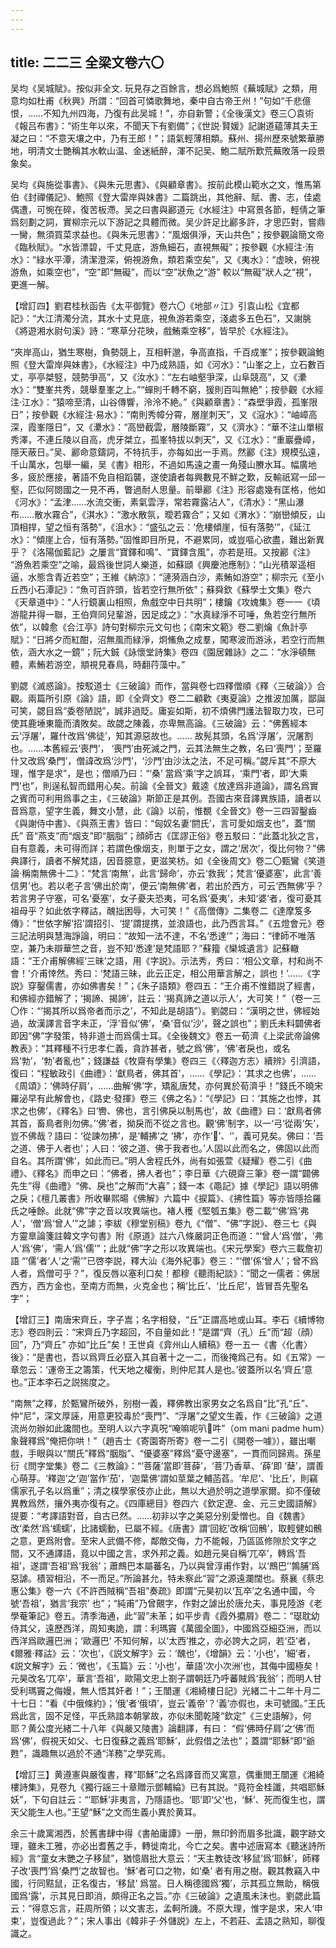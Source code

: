 ```yaml
---
---
---
```

title: 二二三 全梁文卷六〇
---




吴均《吴城賦》。按似非全文. 玩見存之百餘言，想必爲鮑照《蕪城賦》之類，用意均如杜甫《秋興》所謂：“回首可憐歌舞地，秦中自古帝王州！”句如“千悲億恨，……不知九州四海，乃復有此吴城！”，亦自新警；《全後漢文》卷三〇袁術《報吕布書》：“術生年以來，不聞天下有劉備”；《世説·賢媛》記謝道藴薄其夫王凝之曰：“不意天壤之中，乃有王郎！”；語氣輕薄相類。蘇州、揚州歷來號繁華勝地，明清文士艷稱其水軟山温、金迷紙醉，渾不記吴、鮑二賦所歎荒蕪敗落一段景象矣。

吴均《與施從事書》、《與朱元思書》、《與顧章書》。按前此模山範水之文，惟馬第伯《封禪儀記》、鮑照《登大雷岸與妹書》二篇跳出，其他辭、賦、書、志，佳處偶遭，可惋在碎，復苦板滯。吴之曰書與酈道元《水經注》中寫景各節，輕倩之筆爲刻劃之詞，實柳宗元以下游記之具體而微。吴少許足比酈多許，才思匹對，嘗鼎一臠，無須買菜求益也。《與朱元思書》：“風烟俱淨，天山共色”；按參觀論簡文帝《臨秋賦》。“水皆漂碧，千丈見底，游魚細石，直視無礙”；按參觀《水經注·洧水》：“緑水平潭，清潔澄深，俯視游魚，類若乘空矣”，又《夷水》：“虚映，俯視游魚，如乘空也”，“空”即“無礙”，而以“空”狀魚之“游” 較以“無礙”狀人之“視”，更進一解。

【增訂四】劉君桂秋函告《太平御覽》卷六〇《地部〃江》引袁山松《宜都記》：“大江清濁分流，其水十丈見底，視魚游若乘空，淺處多五色石”，又謝朓《將遊湘水尉句溪》詩：“寒草分花映，戲鮪乘空移”，皆早於《水經注》。

“夾岸高山，猶生寒樹，負勢競上，互相軒邈，争高直指，千百成峯”；按參觀論鮑照《登大雷岸與妹書》，《水經注》中乃成熟語，如《河水》：“山峯之上，立石數百丈，亭亭桀竪，競勢爭高”，又《汝水》：“左右岫壑爭深，山阜競高”，又《㶟水》：“雙峯共秀，競舉羣峯之上。”“蟬則千轉不窮，猨則百叫無絶”；按參觀《水經注·江水》：“猿啼至清，山谷傳響，泠泠不絶。”《與顧章書》：“森壁爭霞，孤峯限日”；按參觀《水經注·易水》：“南則秀幛分霄，層崖刺天”，又《滱水》：“岫嶂高深，霞峯隱日”，又《㶟水》：“高巒截雲，層陵斷霧”，又《濟水》：“華不注山單椒秀澤，不連丘陵以自高，虎牙桀立，孤峯特拔以刺天”，又《江水》：“重巖疊嶂，隱天蔽日。”吴、酈命意鑄詞，不特抗手，亦每如出一手焉。然酈《注》規模弘遠，千山萬水，包舉一編，吴《書》相形，不過如馬遠之畫一角殘山賸水耳。幅廣地多，疲於應接，著語不免自相蹈襲，遂使讀者每興數見不鮮之歎，反輸祇寫一邱一壑，匹似阿閦國之一見不再，瞥過耐人思量。前舉酈《注》形容處幾有匡格，他如《河水》：“孟津……水流交衝，素氣雲浮，常若霧露沾人”，《清水》：“黑山瀑布……散水霧合”，《淇水》：“激水散氛，曖若霧合”；又如《渭水》：“崩巒傾反，山頂相捍，望之恒有落勢”，《沮水》：“盛弘之云：‘危樓傾崖，恒有落勢’”，《延江水》：“傾崖上合，恒有落勢。”固惟即目所見，不避累同，或豈嘔心欲盡，難出新異乎？《洛陽伽藍記》之屢言“寶鐸和鳴”、“寶鐸含風”，亦若是班。又按酈《注》 “游魚若乘空”之喻，最爲後世詞人樂道，如蘇頲《興慶池應制》：“山光積翠遥相逼，水態含青近若空”；王維《納涼》：“漣漪涵白沙，素鮪如游空”；柳宗元《至小丘西小石潭記》：“魚可百許頭，皆若空行無所依”；蘇舜欽《蘇學士文集》卷六《天章道中》：“人行鏡裏山相照，魚戲空中日共明”；樓鑰《攻媿集》卷一一《頃游龍井得一聯，王伯齊同兒輩游，因足成之》：“水真緑淨不可唾，魚若空行無所依”，以韓愈《合江亭》詩句對柳宗元文句也；《南宋文範》卷二劉爚《魚計亭賦》：“日將夕而紅酣，沼無風而緑淨，炯鯈魚之成羣，闖寒波而游泳，若空行而無依，涵大水之一鏡”；阮大鋮《詠懷堂詩集》卷四《園居雜詠》之二：“水淨頓無體，素鮪若游空，頫視見春鳥，時翻荇藻中。”

劉勰《滅惑論》。按駁道士《三破論》而作，當與卷七四釋僧順《釋〈三破論〉》合觀。兩篇所引原《論》語，即《全齊文》卷二二顧歡《夷夏論》之推波加厲，鄙誕可笑，勰目爲“委卷陋説”，誠非過貶。庸妄如斯，初不煩佛門護法智取力攻，已可使其鹿埵東籠而潰敗矣。故勰之陳義，亦卑無高論。《三破論》云：“佛舊經本云‘浮屠’，羅什改爲‘佛徒’，知其源惡故也。…… 故髡其頭，名爲‘浮屠’，況屠割也。……本舊經云‘喪門’， ‘喪門’由死滅之門，云其法無生之教，名曰‘喪門’；至羅什又改爲‘桑門’，僧諱改爲‘沙門’，‘沙門’由沙汰之法，不足可稱。”勰斥其“不原大理，惟字是求”，是也；僧順乃曰：“‘桑’ 當爲‘乘’字之誤耳，‘乘門’者，即‘大乘門’也”，則逞私智而錯用心矣。前論《全晉文》戴逵《放達爲非道論》，謂名爲實之賓而可利用爲事之主，《三破論》斯節正是其例。吾國古來音譯異族語，讀者以音爲意，望字生義，舞文小慧，此《論》以前，惟覩《全晉文》卷一三四習鑿齒《與謝侍中書》、《與燕王書》皆曰：“匈奴名妻‘閼氏’，言可愛如烟支也”，蓋“關氏” 音“燕支”而“烟支”即“胭脂”；顔師古《匡謬正俗》卷五駁曰：“此蓋北狄之言，自有意義，未可得而詳；若謂色像烟支，則單于之女，謂之‘居次’，復比何物？”佛典譯行，讀者不解梵語，因音臆意，更滋笑枋。如《全後周文》卷二〇甄鸞《笑道論·稱南無佛十二》：“梵言‘南無’，此言‘歸命’，亦云‘救我’；梵言‘優婆塞’，此言‘善信男’也。若以老子言‘佛出於南’，便云‘南無佛’者，若出於西方，可云‘西無佛’乎？若言男子守塞，可名‘憂塞’，女子憂夫恐夷，可名爲‘憂夷’，未知‘婆’者，復可憂其祖母乎？如此依字釋詁，醜拙困辱，大可笑！”《高僧傳》二集卷二《達摩笈多傳》：“世依字解‘招’謂招引、‘提’謂提携，並浪語也，此乃西言耳。”《五燈會元》卷三記法明與慧海諍論，明曰：“故知一法不達，不名‘悉達’”；海曰：“律師不唯落空，兼乃未辯華竺之音，豈不知‘悉達’是梵語耶？”蘇籀《欒城遺言》記蘇轍語：“王介甫解佛經‘三昧’之語，用《字説》。示法秀，秀曰：‘相公文章，村和尚不會！’介甫悻然。秀曰：‘梵語三昧，此云正定，相公用華言解之，誤也！’……《字説》穿鑿儒書，亦如佛書矣！”；《朱子語類》卷四五：“王介甫不惟錯説了經書，和佛經亦錯解了；‘揭諦、揭諦’，註云：‘揭真諦之道以示人’，大可笑！”（卷一三〇作：“‘揭其所以爲帝者而示之’，不知此是胡語”）。劉勰曰：“漢明之世，佛經始過，故漢譯言音字未正，‘浮’音似‘佛’，‘桑’音似‘沙’，聲之誤也”；劉氏未料闢佛者即因“佛”字發策，特非道士而爲儒士耳。《全後魏文》卷五一荀濟《上梁武帝論佛教表》：“其釋種不行忠孝仁義，貪詐甚者，號之爲‘佛’，‘佛’者戾也，或名爲‘勃’，‘勃’者亂也”；錢謙益《牧齋有學集》卷四三《〈釋迦方志〉續辨》引濟語，復曰：“程敏政引《曲禮》：‘獻鳥者，佛其首’，……《學記》：‘其求之也佛’，……《周頌》：‘佛時仔肩’，……曲解‘佛’字，矯亂唐梵，亦何異於荀濟乎！”錢氏不曉宋羅泌早有此解會也，《路史·發揮》卷三《佛之名》：“《學記》曰：‘其施之也悖，其求之也佛’，《釋名》曰‘轡、佛也，言引佛戾以制馬也’，故《曲禮》曰：‘獻鳥者佛其首，畜鳥者則勿佛。’‘佛’者，拗戾而不從之言也。觀‘佛’制字，以一‘弓’從兩‘矢’，豈不佛哉？語曰：‘從諫勿拂’，是‘輔拂’之 ‘拂’，亦作‘𢏇’、‘’，義可見矣。佛曰：‘吾之道、佛于人者也’；人曰：‘彼之道、佛于我者也。’人固以此而名之，佛固以此而自名。其所謂‘佛’，如此而已。”明人舍程氏外，尚有如張萱《疑耀》卷二引《曲禮》、《釋名》而申之曰：“佛者，拂人者也”；李日華《六硯齋三筆》卷一謂“闢佛先生”得《曲禮》“佛、戾也”之解而“大喜”；錢一本《黽記》據《學記》語以明佛之戾；《檀几叢書》所收畢熙暘《佛解》六篇中《捩篇》、《拂性篇》等亦皆隱拾羅氏之唾餘。此就“佛”字之音以攻異端也。褚人穫《堅瓠五集》卷二載“‘佛’爲‘弗人’，‘僧’爲‘曾人’”之謔；李紱《穆堂别稿》卷九《“僧”、“佛”字説》、卷三七《與方靈臯論箋註韓文字句書》附《原道》註六八條嚴詞正色而道：“‘曾人’爲‘僧’，‘弗人’爲‘佛’，‘需人’爲‘儒’”；此就“佛”字之形以攻異端也。《宋元學案》卷六三載詹初語 “‘儒’者‘人’之‘需’”已啓李説，釋大汕《海外紀事》卷三：“‘僧’係‘曾人’；曾不爲人者，爲僧可乎？”，復反唇以塞利口矣！都穆《聽雨紀談》：“聞之一儒者：佛居西方，西方金也，至南方而無，火克金也；稱‘比丘’、‘比丘尼’，皆冒吾先聖名字”；

【增訂三】南唐宋齊丘，字子嵩；名字相發，“丘”正謂高地或山耳。李石《續博物志》卷四則云：“宋齊丘乃字超回，不自量如此！”是謂“齊（孔）丘”而“超（顔）回”，乃“齊丘” 亦如“比丘”矣！王世貞《弇州山人續稿》卷一五一《書〈化書〉後》：“是書也，吾以爲齊丘必竄入其自著十之一二，而後掩爲己有。如《五常》一章忽云：‘運帝王之籌策，代天地之權衡，則仲尼其人是也。’彼蓋所以名‘齊丘’意也。”正本李石之説揣度之。

“南無”之釋，於甄鸞所破外，别樹一義，釋佛教出家男女之名爲自“比”孔“丘”、仲“尼”，深文厚誣，用意更狡毒於“喪門”、“浮屠”之望文生義，作《三破論》之道流尚勿辦如此讒間也。至明人以六字真呪“唵嘛呢叭𡄣吽”（om mani padme hum）象聲釋爲“俺把你哄！”（趙吉士《寄園寄所寄》卷一二引《開卷一噱》），雖出嘲戲，手眼與以“關氏”釋爲“胭脂”、“優婆塞”釋爲“憂守邊塞”，一貫而同歸焉。孫星衍《問字堂集》卷二《三教論》：“‘菩薩’當即‘菩薛’，‘菩’乃香草、‘薛’即 ‘蘖’，謂善心萌芽。‘釋迦’之‘迦’當作‘茄’，‘迦葉佛’謂如莖葉之輔菡萏。‘牟尼’、‘比丘’，則竊儒家孔子名以爲重”；清之樸學家伎亦止此，無以大過於明之道學家爾。抑不僅破異教爲然，攘外夷亦復有之。《四庫總目》卷四六《欽定遼、金、元三史國語解》提要：“考譯語對音，自古已然。……初非以字之美惡分别愛憎也。自《魏書》改‘柔然’爲‘蠕蠕’，比諸蠕動，已屬不經。《唐書》謂‘回紇’改稱‘回鶻’，取輕健如鶻之意，更爲附會。至宋人武備不修，鄰敵交侮，力不能報，乃區區修隙於文字之間，又不通譯語，竟以中國之言，求外邦之義。如趙元昊自稱‘兀卒’，轉爲‘吾祖’，遂謂‘吾祖’爲‘我翁’；蕭鷓巴本屬蕃名，乃以與曾淳甫作對，以‘鷓巴’‘鶉脯’爲惡謔。積習相沿，不一而足。”所論甚允，特未察此“習”之源遠瀾闊也。蔡襄《蔡忠惠公集》卷一六《不許西賊稱“吾祖”奏疏》即謂“元昊初以‘瓦卒’之名通中國，今號‘吾祖’，猶言‘我宗’ 也”；“純甫”乃曾覿字，作對之謔出於唐允夫，事見陸游《老學菴筆記》卷五。清季海通，此“習”未革；如平步青《霞外攟屑》卷二：“璱耽幼侍其父，遠歷西洋，周知夷詭，謂：利瑪竇《萬國全圖》，中國爲亞細亞洲，而以西洋爲歐邏巴洲；‘歐邏巴’ 不知何解，以‘太西’推之，亦必誇大之詞，若‘亞’者，《爾雅·釋詁》云：‘次也’，《説文解字》云：‘醜也’，《增韻》云：‘小也’，‘細’者，《説文解字》云：‘微也’，《玉篇》云：‘小也’，華語‘次小次洲’也，其侮中國極矣！元昊改名‘兀卒’，華言‘吾祖’，歐陽文忠上劄子謂朝廷乃呼蕃賊爲‘我翁’；而明人甘受利瑪竇之侮嫚，無人悟其奸者！”；王闓運《湘綺樓日記》光緒二十二年十月二十七日：“看《中俄條約》；‘俄’者‘俄頃’，豈云‘義帝’？‘義’亦假也，未可號國。”王氏爲此言，固不足怪，平氏熟諳本朝掌故，亦似未聞乾隆“欽定”《三史語解》，何耶？黄公度光緒二十八年《與嚴又陵書》論翻譯，有曰： “假‘佛時仔肩’之‘佛’而爲‘佛’，假視天如父、七日復蘇之義爲‘耶穌’，此假借之法也”；蓋謂“耶穌”即“爺甦”，識趣無以過於不通“洋務”之學究焉。

【增訂三】黄遵憲與嚴復書，釋“耶穌”之名爲譯音而又寓意，偶重閲王闓運《湘綺樓詩集》，見卷九《獨行謡三十章贈示鄧輔綸》已有其説。“竟符金桂讖，共唱耶穌妖”，下句自註云：“‘耶穌’非夷言，乃隱語也。‘耶’即‘父’也，‘穌’、死而復生也，謂天父能生人也。”王望“穌”之文而生義小異於黄耳。

余三十歲寓湘西，於舊書肆中得《書舶庸譚》一册，無印鈐而眉多批識，觀字跡文理，雖未工雅，亦必出耆舊之手，轉徙南北，今亡之矣。書中述唐寫本《聽迷詩所經》言“童女末艷之子移鼠”，猶憶眉批大意云：“天主教徒改‘移鼠’爲‘耶穌’，師釋子改‘喪門’爲‘桑門’之故智也。‘穌’者可口之物，如‘桑’ 者有用之樹。觀其教竊入中國，行同黠鼠，正名復古，‘移鼠’ 爲當。日人稱德國爲‘獨’，示其孤立無助，稱俄國爲‘露’，示其見日即消，頗得正名之旨。”亦《三破論》之遺風未沬也。劉勰此篇云：“得意忘言，莊周所領；以文害志，孟軻所譏。不原大理，惟字是求，宋人‘申束’，豈復過此？”；宋人事出《韓非子·外儲説》左上，不若莊、孟語之熟知，聊復識之。